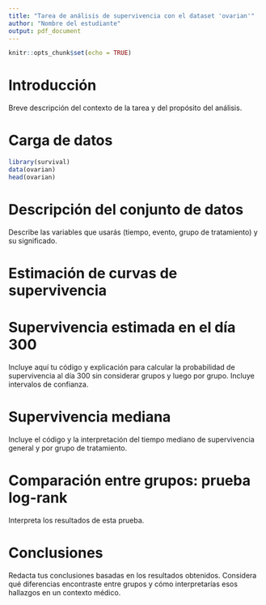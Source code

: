 ```yaml
---
title: "Tarea de análisis de supervivencia con el dataset 'ovarian'"
author: "Nombre del estudiante"
output: pdf_document
---
```


```r
knitr::opts_chunk$set(echo = TRUE)
```

# Introducción

Breve descripción del contexto de la tarea y del propósito del análisis.

# Carga de datos

```r
library(survival)
data(ovarian)
head(ovarian)
```

# Descripción del conjunto de datos

Describe las variables que usarás (tiempo, evento, grupo de tratamiento) y su significado.

# Estimación de curvas de supervivencia


# Supervivencia estimada en el día 300

Incluye aquí tu código y explicación para calcular la probabilidad de supervivencia al día 300 sin considerar grupos y luego por grupo. Incluye intervalos de confianza.

# Supervivencia mediana

Incluye el código y la interpretación del tiempo mediano de supervivencia general y por grupo de tratamiento.

# Comparación entre grupos: prueba log-rank


Interpreta los resultados de esta prueba.

# Conclusiones

Redacta tus conclusiones basadas en los resultados obtenidos. Considera qué diferencias encontraste entre grupos y cómo interpretarías esos hallazgos en un contexto médico.

